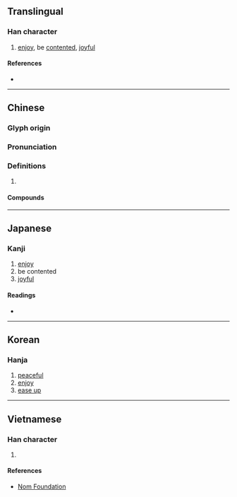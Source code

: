 {{also|恺}}
{{character info/new}}
==Translingual==

===Han character===
{{Han char|rn=61|rad=心|as=10|sn=13|four=92018|canj=PUMT|ids=⿰忄豈}}

# [[enjoy]], be [[contented]], [[joyful]]

====References====
* {{Han ref|kx=0396.380|dkj=11015|dj=0735.280|hdz=42337.020|uh=6137|ud=24887|bh=B75F|bd=46943}}

----

==Chinese==
{{zh-forms|s=恺}}

===Glyph origin===
{{Han etym}}

===Pronunciation===
{{zh-pron
|m=kǎi
|c=hoi2
|mc=y
|oc=y
|cat=
}}

===Definitions===
{{zh-hanzi}}

# {{rfdef|zh}}

====Compounds====
{{zh-der|愷樂|愷歌|愷悌君子|八愷|愷悌|敏練慈愷|爽愷}}

----

==Japanese==

===Kanji===
{{ja-kanji|grade=|rs=心10}}

# [[enjoy]]
# be contented
# [[joyful]]

====Readings====
* {{ja-readings
|on=がい, かい
|kun=たの-しむ, やわ-らぐ
}}

----

==Korean==

===Hanja===
{{ko-hanja|hangeul=개|eumhun=|rv=gae|mr=kae|y=kay}}

# [[peaceful]]
# [[enjoy]]
# [[ease up]]

----

==Vietnamese==

===Han character===
{{vi-readings|rs=心10|hanviet=khải}}

# {{defn|lang=vi|sort=心10}}

====References====
* [http://nomfoundation.org/common/nom_details.php?codepoint=6137 Nom Foundation]